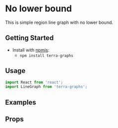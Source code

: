 
# No lower bound

This is simple region line graph with no lower bound.

## Getting Started

- Install with [npmjs](https://www.npmjs.com):
  - `npm install terra-graphs`

## Usage

```jsx
import React from 'react';
import LineGraph from 'terra-graphs';
```
## Examples
<LineGraph />

## Props
<PropsTable />